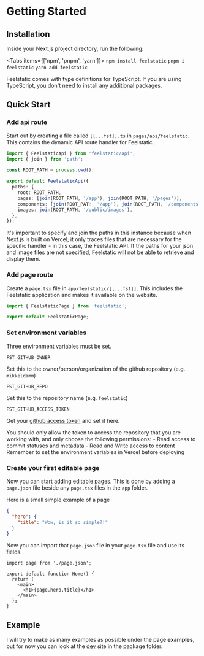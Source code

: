 
# Getting Started

## Installation

Inside your Next.js project directory, run the following:

<Tabs items={['npm', 'pnpm', 'yarn']}>
  <Tab>`npm install feelstatic`</Tab>
  <Tab>`pnpm i feelstatic`</Tab>
  <Tab>`yarn add feelstatic`</Tab>
</Tabs>

<Callout type="info">
  Feelstatic comes with type definitions for TypeScript. If you are using TypeScript, you don't need to install any
  additional packages.
</Callout>

## Quick Start

### Add api route

Start out by creating a file called `[[...fst]].ts` in `pages/api/feelstatic`. This contains the dynamic API route handler for Feelstatic.

```ts filename="pages/api/feelstatic/[[...fst]].ts"
import { FeelstaticApi } from 'feelstatic/api';
import { join } from 'path';

const ROOT_PATH = process.cwd();

export default FeelstaticApi({
  paths: {
    root: ROOT_PATH,
    pages: [join(ROOT_PATH, '/app'), join(ROOT_PATH, '/pages')],
    components: [join(ROOT_PATH, '/app'), join(ROOT_PATH, '/components')],
    images: join(ROOT_PATH, '/public/images'),
  },
});
```

It's important to specify and join the paths in this instance because when Next.js is built on Vercel, it only traces files that are necessary for the specific handler - in this case, the Feelstatic API. If the paths for your json and image files are not specified, Feelstatic will not be able to retrieve and display them.

### Add page route

Create a `page.tsx` file in `app/feelstatic/[[...fst]]`. This includes the Feelstatic application and makes it available on the website.

```ts filename="app/feelstatic/[[...fst]]/page.tsx"
import { FeelstaticPage } from 'feelstatic';

export default FeelstaticPage;
```

### Set environment variables

Three environment variables must be set.

```
FST_GITHUB_OWNER
```

Set this to the owner/person/organization of the github repository (e.g. `mikkeldamm`)

```
FST_GITHUB_REPO
```

Set this to the repository name (e.g. `feelstatic`)

```
FST_GITHUB_ACCESS_TOKEN
```

Get your [github access token](https://github.com/settings/tokens?type=beta) and set it here.

<Callout type="default">
    You should only allow the token to access the repository that you are working with, and only choose the following permissions:
    - Read access to commit statuses and metadata
    - Read and Write access to content

</Callout>
<Callout type="info">
    Remember to set the environment variables in Vercel before deploying
</Callout>

### Create your first editable page

Now you can start adding editable pages. This is done by adding a `page.json` file beside any `page.tsx` files in the `app` folder.

Here is a small simple example of a page

```json filename="app/page.json"
{
  "hero": {
    "title": "Wow, is it so simple?!"
  }
}
```

Now you can import that `page.json` file in your `page.tsx` file and use its fields.

```tsx filename="app/page.tsx"
import page from './page.json';

export default function Home() {
  return (
    <main>
      <h1>{page.hero.title}</h1>
    </main>
  );
}
```

## Example

I will try to make as many examples as possible under the page **examples**, but for now you can look at the [dev](https://github.com/mikkeldamm/feelstatic/tree/main/apps/dev) site in the package folder.
